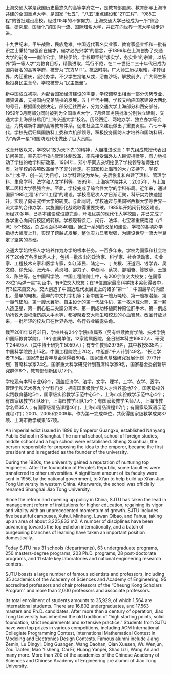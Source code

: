 \frontmatter
\pagestyle{main}

\abstract

上海交通大学是我国历史最悠久的高等学府之一，是教育部直属、教育部与上海市共建的全国重点大学，是国家 “七五”、“八五”重点建设和“211工程”、“985工程”的首批建设高校。经过115年的不懈努力，上海交通大学已经成为一所“综合性、研究型、国际化”的国内一流、国际知名大学，并正在向世界一流大学稳步迈进。 

十九世纪末，甲午战败，民族危难。中国近代著名实业家、教育家盛宣怀和一批有识之士秉持“自强首在储才，储才必先兴学”的信念，于1896年在上海创办了交通大学的前身——南洋公学。建校伊始，学校即坚持“求实学，务实业”的宗旨，以培养“第一等人才”为教育目标，精勤进取，笃行不倦，在二十世纪二三十年代已成为国内著名的高等学府，被誉为“东方MIT”。抗战时期，广大师生历尽艰难，移转租界，内迁重庆，坚持办学，不少学生投笔从戎，浴血沙场。解放前夕，广大师生积极投身民主革命，学校被誉为“民主堡垒”。

新中国成立初期，为配合国家经济建设的需要，学校调整出相当一部分优势专业、师资设备，支持国内兄弟院校的发展。五十年代中期，学校又响应国家建设大西北的号召，根据国务院决定，部分迁往西安，分为交通大学上海部分和西安部分。1959年3月两部分同时被列为全国重点大学，7月经国务院批准分别独立建制，交通大学上海部分启用“上海交通大学”校名。历经西迁、两地办学、独立办学等变迁，为构建新中国的高等教育体系，促进社会主义建设做出了重要贡献。六七十年代，学校先后归属国防科工委和六机部领导，积极投身国防人才培养和国防科研，为“两弹一星”和国防现代化做出了巨大贡献。

改革开放以来，学校以“敢为天下先”的精神，大胆推进改革：率先组成教授代表团访问美国，率先实行校内管理体制改革，率先接受海外友人巨资捐赠等，有力地推动了学校的教学科研改革。1984年，邓小平同志亲切接见了学校领导和师生代表，对学校的各项改革给予了充分肯定。在国家和上海市的大力支持下，学校以“上水平、创一流”为目标，以学科建设为龙头，先后恢复和兴建了理科、管理学科、生命学科、法学和人文学科等。1999年，上海农学院并入；2005年，与上海第二医科大学强强合并。至此，学校完成了综合性大学的学科布局。近年来，通过国家“985工程”和“211工程”的建设，学校高层次人才日渐汇聚，科研实力快速提升，实现了向研究型大学的转变。与此同时，学校通过与美国密西根大学等世界一流大学的合作办学，实施国际化战略取得重要突破。1985年开始闵行校区建设，历经20多年，已基本建设成设施完善，环境优美的现代化大学校园，并已完成了办学重心向闵行校区的转移。学校现有徐汇、闵行、法华、七宝和重庆南路（卢湾）5个校区，总占地面积4840亩。通过一系列的改革和建设，学校的各项办学指标大幅度上升，实现了跨越式发展，整体实力显著增强，为建设世界一流大学奠定了坚实的基础。

交通大学始终把人才培养作为办学的根本任务。一百多年来，学校为国家和社会培养了20余万各类优秀人才，包括一批杰出的政治家、科学家、社会活动家、实业家、工程技术专家和医学专家，如江泽民、陆定一、丁关根、汪道涵、钱学森、吴文俊、徐光宪、张光斗、黄炎培、邵力子、李叔同、蔡锷、邹韬奋、陈敏章、王振义、陈竺等。在中国科学院、中国工程院院士中，有200余位交大校友；在国家23位“两弹一星”功臣中，有6位交大校友；在18位国家最高科学技术奖获得者中，有3位来自交大。交大创造了中国近现代发展史上的诸多“第一”：中国最早的内燃机、最早的电机、最早的中文打字机等；新中国第一艘万吨轮、第一艘核潜艇、第一艘气垫船、第一艘水翼艇、自主设计的第一代战斗机、第一枚运载火箭、第一颗人造卫星、第一例心脏二尖瓣分离术、第一例成功移植同种原位肝手术、第一例成功抢救大面积烧伤病人手术等，都凝聚着交大师生和校友的心血智慧。改革开放以来，一批年轻的校友已在世界各地、各行各业崭露头角。

截至2011年12月31日，学校共有24个学院/直属系（另有继续教育学院、技术学院和国际教育学院），19个直属单位，12家附属医院，全日制本科生16802人、研究生24495人（其中博士研究生5059人）；有专任教师2979名，其中教授835名；中国科学院院士15名，中国工程院院士20名，中组部“千人计划”49名，“长江学者”95名，国家杰出青年基金获得者80名，国家重点基础研究发展计划（973计划）首席科学家24名，国家重大科学研究计划首席科学家9名，国家基金委创新研究群体6个，教育部创新团队17个。

学校现有本科专业68个，涵盖经济学、法学、文学、理学、工学、农学、医学、管理学和艺术等九个学科门类；拥有国家级教学及人才培养基地7个，国家级校外实践教育基地5个，国家级实验教学示范中心5个，上海市实验教学示范中心4个；有国家级教学团队8个，上海市教学团队15个；有国家级教学名师7人，上海市教学名师35人；有国家级精品课程46门，上海市精品课程117门；有国家级双语示范课程7门；2001、2005和2009年，作为第一完成单位，共获得国家级教学成果37项、上海市教学成果157项。

\keywords{\large 上海交大 \quad 饮水思源 \quad 爱国荣校}

\englishabstract

An imperial edict issued in 1896 by Emperor Guangxu, established Nanyang Public School in Shanghai. The normal school, school of foreign studies, middle school and a high school were established. Sheng Xuanhuai, the person responsible for proposing the idea to the emperor, became the first president and is regarded as the founder of the university.

During the 1930s, the university gained a reputation of nurturing top engineers. After the foundation of People's Republic, some faculties were transferred to other universities. A significant amount of its faculty were sent in 1956, by the national government, to Xi'an to help build up Xi'an Jiao Tong University in western China. Afterwards, the school was officially renamed Shanghai Jiao Tong University.

Since the reform and opening up policy in China, SJTU has taken the lead in management reform of institutions for higher education, regaining its vigor and vitality with an unprecedented momentum of growth. SJTU includes five beautiful campuses, Xuhui, Minhang, Luwan Qibao, and Fahua, taking up an area of about 3,225,833 m2. A number of disciplines have been advancing towards the top echelon internationally, and a batch of burgeoning branches of learning have taken an important position domestically.

Today SJTU has 31 schools (departments), 63 undergraduate programs, 250 masters-degree programs, 203 Ph.D. programs, 28 post-doctorate programs, and 11 state key laboratories and national engineering research centers.

SJTU boasts a large number of famous scientists and professors, including 35 academics of the Academy of Sciences and Academy of Engineering, 95 accredited professors and chair professors of the "Cheung Kong Scholars Program" and more than 2,000 professors and associate professors.

Its total enrollment of students amounts to 35,929, of which 1,564 are international students. There are 16,802 undergraduates, and 17,563 masters and Ph.D. candidates. After more than a century of operation, Jiao Tong University has inherited the old tradition of "high starting points, solid foundation, strict requirements and extensive practice." Students from SJTU have won top prizes in various competitions, including ACM International Collegiate Programming Contest, International Mathematical Contest in Modeling and Electronics Design Contests. Famous alumni include Jiang Zemin, Lu Dingyi, Ding Guangen, Wang Daohan, Qian Xuesen, Wu Wenjun, Zou Taofen, Mao Yisheng, Cai Er, Huang Yanpei, Shao Lizi, Wang An and many more. More than 200 of the academics of the Chinese Academy of Sciences and Chinese Academy of Engineering are alumni of Jiao Tong University.

\englishkeywords{\large SJTU, Thesis, Rmarkdown/Bookdown template}

\include{latex/content}


